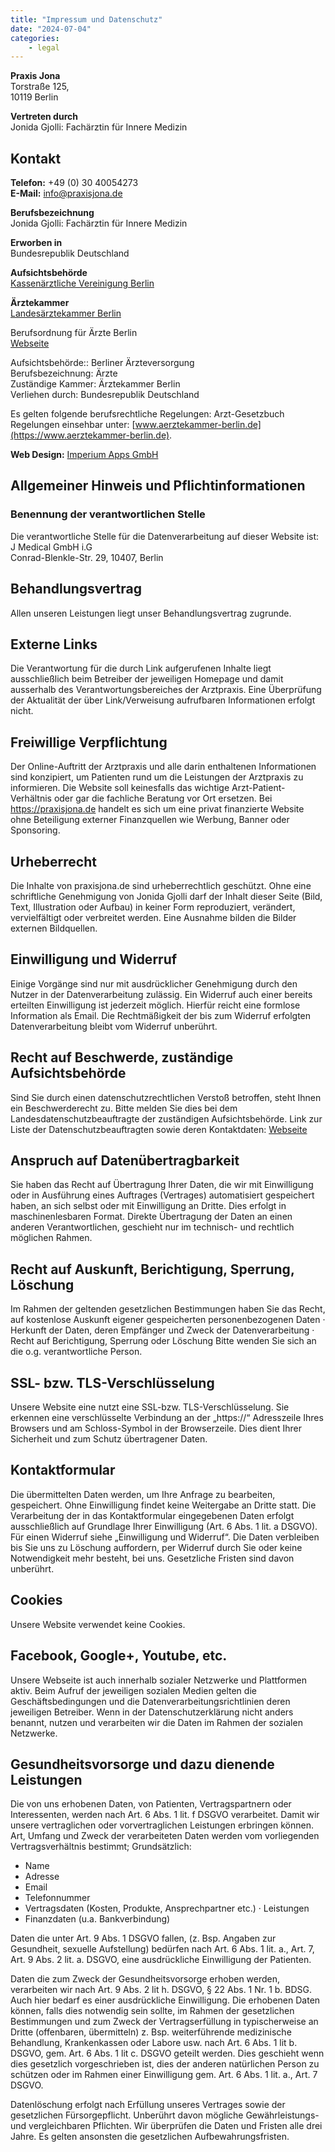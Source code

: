 ```yaml
---
title: "Impressum und Datenschutz"
date: "2024-07-04"
categories:
    - legal
---
```


**Praxis Jona**  
Torstraße 125,  
10119 Berlin

**Vertreten durch**   
Jonida Gjolli: Fachärztin für Innere Medizin

## Kontakt
**Telefon:** +49 (0) 30 40054273  
**E-Mail:** [info@praxisjona.de](mailto://info@praxisjona.de)

**Berufsbezeichnung**  
Jonida Gjolli: Fachärztin für Innere Medizin

**Erworben in**  
Bundesrepublik Deutschland

**Aufsichtsbehörde**  
[Kassenärztliche Vereinigung Berlin](www.kvberlin.de)

**Ärztekammer**  
[Landesärztekammer Berlin](www.aekb.de)

Berufsordnung für Ärzte Berlin  
[Webseite](www.aekb.de/aerzt-innen/recht/berufsrecht-berufsordnung)

Aufsichtsbehörde:: Berliner Ärzteversorgung  
Berufsbezeichnung: Ärzte  
Zuständige Kammer: Ärztekammer Berlin  
Verliehen durch: Bundesrepublik Deutschland  

Es gelten folgende berufsrechtliche Regelungen: 
Arzt-Gesetzbuch   
Regelungen einsehbar unter: [www.aerztekammer-berlin.de](https://www.aerztekammer-berlin.de).

**Web Design:** [Imperium Apps GmbH](https://imperiumapps.com)

## Allgemeiner Hinweis und Pflichtinformationen
### Benennung der verantwortlichen Stelle
Die verantwortliche Stelle für die Datenverarbeitung auf dieser Website ist:  
J Medical GmbH i.G  
Conrad-Blenkle-Str. 29, 10407, Berlin 

## Behandlungsvertrag
Allen unseren Leistungen liegt unser Behandlungsvertrag zugrunde.

## Externe Links
Die Verantwortung für die durch Link aufgerufenen Inhalte liegt ausschließlich beim Betreiber der jeweiligen Homepage und damit ausserhalb des Verantwortungsbereiches der Arztpraxis. Eine Überprüfung der Aktualität der über Link/Verweisung aufrufbaren Informationen erfolgt nicht.

## Freiwillige Verpflichtung
Der Online-Auftritt der Arztpraxis und alle darin enthaltenen Informationen sind konzipiert, um Patienten rund um die Leistungen der Arztpraxis zu
informieren. Die Website soll keinesfalls das wichtige Arzt-Patient-Verhältnis oder gar die fachliche Beratung vor Ort ersetzen. Bei https://praxisjona.de handelt es sich um eine privat finanzierte Website ohne Beteiligung externer Finanzquellen wie Werbung, Banner oder Sponsoring.

## Urheberrecht
Die Inhalte von praxisjona.de sind urheberrechtlich
geschützt. Ohne eine schriftliche Genehmigung von Jonida Gjolli darf der Inhalt dieser Seite (Bild, Text, Illustration oder Aufbau) in keiner Form reproduziert, verändert, vervielfältigt oder verbreitet werden. Eine Ausnahme bilden die Bilder externen Bildquellen.

## Einwilligung und Widerruf
Einige Vorgänge sind nur mit ausdrücklicher Genehmigung durch den Nutzer in der Datenverarbeitung zulässig. Ein Widerruf auch einer bereits erteilten Einwilligung ist jederzeit möglich. Hierfür reicht eine formlose Information als Email.
Die Rechtmäßigkeit der bis zum Widerruf erfolgten Datenverarbeitung bleibt vom Widerruf unberührt.

## Recht auf Beschwerde, zuständige Aufsichtsbehörde
Sind Sie durch einen datenschutzrechtlichen Verstoß betroffen, steht Ihnen ein Beschwerderecht zu. Bitte melden Sie dies bei dem Landesdatenschutzbeauftragte der zuständigen Aufsichtsbehörde.
Link zur Liste der Datenschutzbeauftragten sowie deren Kontaktdaten: [Webseite](https://www.bfdi.bund.de/DE/Infothek/Anschriften_Links/anschriften_links-node.html)

## Anspruch auf Datenübertragbarkeit
Sie haben das Recht auf Übertragung Ihrer Daten, die wir mit Einwilligung oder in Ausführung eines Auftrages (Vertrages) automatisiert gespeichert haben, an sich selbst oder mit Einwilligung an Dritte. Dies erfolgt in maschinenlesbaren Format. Direkte Übertragung der Daten an einen anderen Verantwortlichen, geschieht nur im technisch- und rechtlich möglichen Rahmen.

## Recht auf Auskunft, Berichtigung, Sperrung, Löschung
Im Rahmen der geltenden gesetzlichen Bestimmungen haben Sie das Recht, auf kostenlose Auskunft eigener gespeicherten personenbezogenen Daten
· Herkunft der Daten, deren Empfänger und Zweck der Datenverarbeitung
· Recht auf Berichtigung, Sperrung oder Löschung
Bitte wenden Sie sich an die o.g. verantwortliche Person.

## SSL- bzw. TLS-Verschlüsselung
Unsere Website eine nutzt eine SSL-bzw. TLS-Verschlüsselung. Sie erkennen eine verschlüsselte Verbindung an der „https://“ Adresszeile Ihres Browsers und am Schloss-Symbol in der Browserzeile. Dies dient Ihrer Sicherheit und zum Schutz übertragener Daten.

## Kontaktformular
Die übermittelten Daten werden, um Ihre Anfrage zu bearbeiten, gespeichert. Ohne Einwilligung findet keine Weitergabe an Dritte statt.
Die Verarbeitung der in das Kontaktformular eingegebenen Daten erfolgt ausschließlich auf Grundlage Ihrer Einwilligung (Art. 6 Abs. 1 lit. a DSGVO). Für einen Widerruf siehe „Einwilligung und Widerruf“. Die Daten verbleiben bis Sie uns zu Löschung auffordern, per Widerruf durch Sie oder keine Notwendigkeit mehr besteht, bei uns. Gesetzliche Fristen sind davon unberührt.

## Cookies
Unsere Website verwendet keine Cookies.

## Facebook, Google+, Youtube, etc.
Unsere Webseite ist auch innerhalb sozialer Netzwerke und Plattformen aktiv. Beim Aufruf der jeweiligen sozialen Medien gelten die Geschäftsbedingungen und die
Datenverarbeitungsrichtlinien deren jeweiligen Betreiber. Wenn in der Datenschutzerklärung nicht anders benannt, nutzen und verarbeiten wir die Daten im Rahmen der sozialen Netzwerke.

## Gesundheitsvorsorge und dazu dienende Leistungen
Die von uns erhobenen Daten, von Patienten, Vertragspartnern oder Interessenten, werden nach Art. 6 Abs. 1 lit. f DSGVO verarbeitet. Damit wir unsere vertraglichen oder vorvertraglichen Leistungen erbringen können. Art, Umfang und Zweck der verarbeiteten Daten werden vom vorliegenden Vertragsverhältnis bestimmt; Grundsätzlich:
- Name
- Adresse
- Email
- Telefonnummer
- Vertragsdaten (Kosten, Produkte, Ansprechpartner etc.) · Leistungen
- Finanzdaten (u.a. Bankverbindung)

Daten die unter Art. 9 Abs. 1 DSGVO fallen, (z. Bsp. Angaben zur Gesundheit, sexuelle Aufstellung) bedürfen nach Art. 6 Abs. 1 lit. a., Art. 7, Art. 9 Abs. 2 lit. a. DSGVO, eine ausdrückliche Einwilligung der Patienten. 

Daten die zum Zweck der Gesundheitsvorsorge erhoben werden, verarbeiten wir nach Art. 9 Abs. 2 lit h. DSGVO, § 22 Abs. 1 Nr. 1 b. BDSG. Auch hier bedarf es einer ausdrückliche Einwilligung. Die erhobenen Daten können, falls dies notwendig sein sollte, im Rahmen der gesetzlichen Bestimmungen und zum Zweck der Vertragserfüllung in typischerweise an Dritte (offenbaren, übermitteln) z. Bsp. weiterführende medizinische Behandlung, Krankenkassen oder Labore usw. nach Art. 6 Abs. 1 lit b. DSGVO, gem. Art. 6 Abs. 1 lit c. DSGVO geteilt
werden. Dies geschieht wenn dies gesetzlich vorgeschrieben ist, dies der anderen natürlichen Person zu schützen oder im Rahmen einer Einwilligung
gem. Art. 6 Abs. 1 lit. a., Art. 7 DSGVO.

Datenlöschung erfolgt nach Erfüllung unseres Vertrages sowie der gesetzlichen Fürsorgepflicht. Unberührt davon mögliche Gewährleistungs- und vergleichbaren Pflichten. Wir überprüfen die Daten und Fristen alle drei Jahre. Es gelten ansonsten die gesetzlichen Aufbewahrungsfristen.